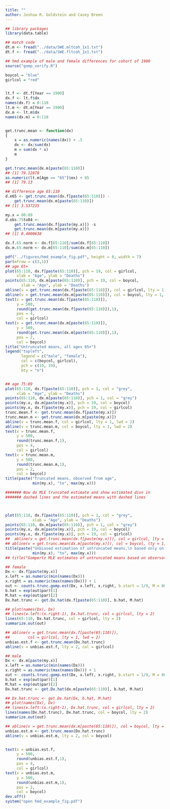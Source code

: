 ```yaml
---
title: ""
author: Joshua R. Goldstein and Casey Breen
---
```


```r
## library packages 
library(data.table)

## match code 
dt.m <- fread("../data/SWE.mltcoh_1x1.txt")
dt.f <- fread("../data/SWE.fltcoh_1x1.txt")
```

```r
## hmd example of male and female differences for cohort of 1900
source("gomp_verify.R")

boycol = "blue"
girlcol = "red"


lt.f <- dt.f[Year == 1900]
dx.f <- lt.f$dx
names(dx.f) = 0:110
lt.m <- dt.m[Year == 1900]
dx.m <- lt.m$dx
names(dx.m) = 0:110


get.trunc.mean <- function(dx)
{
    x = as.numeric(names(dx)) + .5
    dx <- dx/sum(dx)
    m = sum(dx * x)
    m
}

get.trunc.mean(dx.m[paste(65:110)])
## [1] 79.12878
as.numeric(lt.m[Age == "65"]$ex) + 65
## [1] 79.13

## difference age 65:110
d.e65 <- get.trunc.mean(dx.f[paste(65:110)]) -
    get.trunc.mean(dx.m[paste(65:110)])
## [1] 3.537235

my.x = 80:89
d.obs.75to84 <-
    get.trunc.mean(dx.f[paste(my.x)]) -s
    get.trunc.mean(dx.m[paste(my.x)])
## [1] 0.4000638

dx.f.65.norm <- dx.f[65:110]/sum(dx.f[65:110])
dx.m.65.norm <- dx.m[65:110]/sum(dx.m[65:110])

pdf("../figures/hmd_example_fig.pdf", height = 8, width = 7)
par(mfrow = c(3,1))
## age 65+
plot(65:110, dx.f[paste(65:110)], pch = 19, col = girlcol,
     xlab = "Age", ylab = "Deaths")
points(65:110, dx.m[paste(65:110)], pch = 19, col = boycol,
       xlab = "Age", ylab = "Deaths")
abline(v = get.trunc.mean(dx.f[paste(65:110)]), col = girlcol, lty = 1, lwd = 2)
abline(v = get.trunc.mean(dx.m[paste(65:110)]), col = boycol, lty = 1, lwd = 2)
text(x = get.trunc.mean(dx.f[paste(65:110)]),
     y = 500,
     round(get.trunc.mean(dx.f[paste(65:110)]),1),
     pos = 4,
     col = girlcol)
text(x = get.trunc.mean(dx.m[paste(65:110)]),
     y = 500,
     round(get.trunc.mean(dx.m[paste(65:110)]),1),
     pos = 2,
     col = boycol)
title("Untruncated means, all ages 65+")
legend("topleft",
       legend = c("male", "female"),
       col = c(boycol, girlcol),
       pch = c(19, 19),
       bty = "n")


## age 75:89
plot(65:110, dx.f[paste(65:110)], pch = 1, col = "grey",
     xlab = "Age", ylab = "Deaths")
points(65:110, dx.m[paste(65:110)], pch = 1, col = "grey")
points(my.x, dx.m[paste(my.x)], pch = 19, col = boycol)
points(my.x, dx.f[paste(my.x)], pch = 19, col = girlcol)
trunc.mean.f <- get.trunc.mean(dx.f[paste(my.x)])
trunc.mean.m <- get.trunc.mean(dx.m[paste(my.x)])
abline(v = trunc.mean.f, col = girlcol, lty = 1, lwd = 2)
abline(v = trunc.mean.m, col = boycol, lty = 1, lwd = 2)
text(x = trunc.mean.f,
     y = 500,
     round(trunc.mean.f,1),
     pos = 4,
     col = girlcol)
text(x = trunc.mean.m,
     y = 500,
     round(trunc.mean.m,1),
     pos = 2,
     col = boycol)
title(paste("Truncated means, observed from age",
            min(my.x), "to", max(my.x)))

####### Now do MLE truncated estimate and show estimated disn in
####### dashed lines and the estimated means with dashed lines



plot(65:110, dx.f[paste(65:110)], pch = 1, col = "grey",
            xlab = "Age", ylab = "Deaths")
points(65:110, dx.m[paste(65:110)], pch = 1, col = "grey")
points(my.x, dx.m[paste(my.x)], pch = 19, col = boycol)
points(my.x, dx.f[paste(my.x)], pch = 19, col = girlcol)
##  abline(v = get.trunc.mean(dx.f[paste(my.x)]), col = girlcol, lty = 1, lwd = 2)
## abline(v = get.trunc.mean(dx.m[paste(my.x)]), col = boycol, lty = 1, lwd = 2)
title(paste("Unbiased estimation of untruncated means,\n based only on observations from age",
            min(my.x), "to", max(my.x)))
## title("Gompertz MLE estimates of untruncated means based on observations from ")

## female
Dx <- dx.f[paste(my.x)]
x.left = as.numeric(min(names(Dx)))
x.right = as.numeric(max(names(Dx))) + 1
out <- counts.trunc.gomp.est(Dx, x.left, x.right, b.start = 1/9, M = 80)
b.hat = exp(out$par)[1]
M.hat = exp(out$par)[2]
Dx.hat.trunc <- get.Dx.hat(dx.f[paste(65:110)], b.hat, M.hat)

## plot(names(Dx), Dx)
## lines(x.left:(x.right-1), Dx.hat.trunc, col = girlcol, lty = 2)
lines(65:110, Dx.hat.trunc, col = girlcol, lty = 2)
summarize.out(out)

## abline(v = get.trunc.mean(dx.f[paste(65:110)]),
##        col = girlcol, lty = 1, lwd = 2)
unbias.est.f <- get.trunc.mean(Dx.hat.trunc)
abline(v = unbias.est.f, lty = 2, col = girlcol)

## male
Dx <- dx.m[paste(my.x)]
x.left = as.numeric(min(names(Dx)))
x.right = as.numeric(max(names(Dx))) + 1
out <- counts.trunc.gomp.est(Dx, x.left, x.right, b.start = 1/9, M = 80)
b.hat = exp(out$par)[1]
M.hat = exp(out$par)[2]
Dx.hat.trunc <- get.Dx.hat(dx.m[paste(65:110)], b.hat, M.hat)

## Dx.hat.trunc <- get.Dx.hat(Dx, b.hat, M.hat)
## plot(names(Dx), Dx)
## lines(x.left:(x.right-1), Dx.hat.trunc, col = girlcol, lty = 2)
lines(names(Dx.hat.trunc), Dx.hat.trunc, col = boycol, lty = 2)
summarize.out(out)

## abline(v = get.trunc.mean(dx.m[paste(65:110)]), col = boycol, lty = 1, lwd = 2)
unbias.est.m <- get.trunc.mean(Dx.hat.trunc)
abline(v = unbias.est.m, lty = 2, col = boycol)


text(x = unbias.est.f,
     y = 500,
     round(unbias.est.f,1),
     pos = 4,
     col = girlcol)
text(x = unbias.est.m,
     y = 500,
     round(unbias.est.m,1),
     pos = 2,
     col = boycol)
dev.off()
system("open hmd_example_fig.pdf")

```


